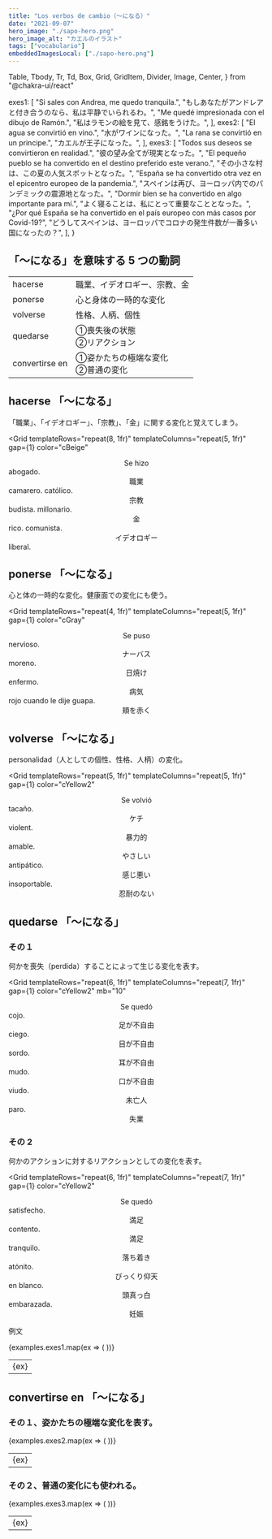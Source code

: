 ```yaml
---
title: "Los verbos de cambio（〜になる）"
date: "2021-09-07"
hero_image: "./sapo-hero.png"
hero_image_alt: "カエルのイラスト"
tags: ["vocabulario"]
embeddedImagesLocal: ["./sapo-hero.png"]
---
```


  Table,
  Tbody,
  Tr,
  Td,
  Box,
  Grid,
  GridItem,
  Divider,
  Image,
  Center,
} from "@chakra-ui/react"

  exes1: [
    "Si sales con Andrea, me quedo tranquila.",
    "もしあなたがアンドレアと付き合うのなら、私は平静でいられるわ。",
    "Me quedé impresionada con el dibujo de Ramón.",
    "私はラモンの絵を見て、感銘をうけた。",
  ],
  exes2: [
    "El agua se convirtió en vino.",
    "水がワインになった。",
    "La rana se convirtió en un principe.",
    "カエルが王子になった。",
  ],
  exes3: [
    "Todos sus deseos se convirtieron en realidad.",
    "彼の望み全てが現実となった。",
    "El pequeño pueblo se ha convertido en el destino preferido este verano.",
    "その小さな村は、この夏の人気スポットとなった。",
    "España se ha convertido otra vez en el epicentro europeo de la pandemia.",
    "スペインは再び、ヨーロッパ内でのパンデミックの震源地となった。",
    "Dormir bien se ha convertido en algo importante para mí.",
    "よく寝ることは、私にとって重要なこととなった。",
    "¿Por qué España se ha convertido en el país europeo con más casos por Covid-19?",
    "どうしてスペインは、ヨーロッパでコロナの発生件数が一番多い国になったの？",
  ],
}

<Box>
  <GatsbyImage alt="カエルのイラスト" image={getImage(props.localImages[0])} />
</Box>

## 「〜になる」を意味する 5 つの動詞

<Table variant="striped" colorScheme="blackAlpha" mt="3">
  <Tbody>
    <Tr>
      <Td>hacerse</Td>
      <Td>職業、イデオロギー、宗教、金</Td>
    </Tr>
    <Tr>
      <Td>ponerse</Td>
      <Td>心と身体の一時的な変化</Td>
    </Tr>
    <Tr>
      <Td>volverse</Td>
      <Td>性格、人柄、個性</Td>
    </Tr>
    <Tr>
      <Td>quedarse</Td>
      <Td>
        ①喪失後の状態　
        <br />
        ②リアクション
      </Td>
    </Tr>
    <Tr>
      <Td>convertirse en</Td>
      <Td>
        ①姿かたちの極端な変化
        <br />
        ②普通の変化
      </Td>
    </Tr>
  </Tbody>
</Table>

## hacerse 「〜になる」

「職業」、「イデオロギー」、「宗教」、「金」に関する変化と覚えてしまう。

<Grid
  templateRows="repeat(8, 1fr)"
  templateColumns="repeat(5, 1fr)"
  gap={1}
  color="cBeige"
>
  <Center as={GridItem} rowSpan={8} colSpan={2} bg="cBlue2">
    Se hizo
  </Center>
  <GridItem rowSpan={1} colSpan={2} bg="cBlue2" px="2">
    abogado.
  </GridItem>
  <Center as={GridItem} rowSpan={2} colSpan={1} px="1" bg="cBlue2">
    職業
  </Center>
  <GridItem rowSpan={1} colSpan={2} bg="cBlue2" px="2">
    camarero.
  </GridItem>
  <GridItem rowSpan={1} colSpan={2} bg="cBlue2" px="2">
    católico.
  </GridItem>
  <Center as={GridItem} rowSpan={2} colSpan={1} px="1" bg="cBlue2">
    宗教
  </Center>
  <GridItem rowSpan={1} colSpan={2} bg="cBlue2" px="2">
    budista.
  </GridItem>
  <GridItem rowSpan={1} colSpan={2} bg="cBlue2" px="2">
    millonario.
  </GridItem>
  <Center as={GridItem} rowSpan={2} colSpan={1} px="1" bg="cBlue2">
    金
  </Center>
  <GridItem rowSpan={1} colSpan={2} bg="cBlue2" px="2">
    rico.
  </GridItem>
  <GridItem rowSpan={1} colSpan={2} bg="cBlue2" px="2">
    comunista.
  </GridItem>
  <Center as={GridItem} rowSpan={2} colSpan={1} px="1" bg="cBlue2">
    イデオロギー
  </Center>
  <GridItem rowSpan={1} colSpan={2} bg="cBlue2" px="2">
    liberal.
  </GridItem>
</Grid>

## ponerse 「〜になる」

心と体の一時的な変化。健康面での変化にも使う。

<Grid
  templateRows="repeat(4, 1fr)"
  templateColumns="repeat(5, 1fr)"
  gap={1}
  color="cGray"
>
  <Center as={GridItem} rowSpan={4} colSpan={2} bg="cGray2">
    Se puso
  </Center>
  <GridItem rowSpan={1} colSpan={2} bg="cGray2" px="2">
    nervioso.
  </GridItem>
  <Center as={GridItem} rowSpan={1} colSpan={1} px="1" bg="cGray2">
    ナーバス
  </Center>
  <GridItem rowSpan={1} colSpan={2} bg="cGray2" px="2">
    moreno.
  </GridItem>
  <Center as={GridItem} rowSpan={1} colSpan={1} px="1" bg="cGray2">
    日焼け
  </Center>
  <GridItem rowSpan={1} colSpan={2} bg="cGray2" px="2">
    enfermo.
  </GridItem>
  <Center as={GridItem} rowSpan={1} colSpan={1} px="1" bg="cGray2">
    病気
  </Center>
  <GridItem rowSpan={1} colSpan={2} bg="cGray2" px="2">
    rojo cuando le dije guapa.
  </GridItem>
  <Center as={GridItem} rowSpan={1} colSpan={1} px="1" bg="cGray2">
    頬を赤く
  </Center>
</Grid>

## volverse 「〜になる」

personalidad（人としての個性、性格、人柄）の変化。

<Grid
  templateRows="repeat(5, 1fr)"
  templateColumns="repeat(5, 1fr)"
  gap={1}
  color="cYellow2"
>
  <Center as={GridItem} rowSpan={5} colSpan={2} bg="cRed">
    Se volvió
  </Center>
  <GridItem rowSpan={1} colSpan={2} bg="cRed" px="2">
    tacaño.
  </GridItem>
  <Center as={GridItem} rowSpan={1} colSpan={1} px="1" bg="cRed">
    ケチ
  </Center>
  <GridItem rowSpan={1} colSpan={2} bg="cRed" px="2">
    violent.
  </GridItem>
  <Center as={GridItem} rowSpan={1} colSpan={1} px="1" bg="cRed">
    暴力的
  </Center>
  <GridItem rowSpan={1} colSpan={2} bg="cRed" px="2">
    amable.
  </GridItem>
  <Center as={GridItem} rowSpan={1} colSpan={1} px="1" bg="cRed">
    やさしい
  </Center>
  <GridItem rowSpan={1} colSpan={2} bg="cRed" px="2">
    antipático.
  </GridItem>
  <Center as={GridItem} rowSpan={1} colSpan={1} px="1" bg="cRed">
    感じ悪い
  </Center>
  <GridItem rowSpan={1} colSpan={2} bg="cRed" px="2">
    insoportable.
  </GridItem>
  <Center as={GridItem} rowSpan={1} colSpan={1} px="1" bg="cRed">
    忍耐のない
  </Center>
</Grid>

## quedarse 「〜になる」

### その１

何かを喪失（perdida）することによって生じる変化を表す。

<Grid
  templateRows="repeat(6, 1fr)"
  templateColumns="repeat(7, 1fr)"
  gap={1}
  color="cYellow2"
  mb="10"
>
  <Center as={GridItem} rowSpan={6} colSpan={3} bg="cGray">
    Se quedó
  </Center>
  <GridItem rowSpan={1} colSpan={2} bg="cGray" px="2">
    cojo.
  </GridItem>
  <Center as={GridItem} rowSpan={1} colSpan={2} px="1" bg="cGray">
    足が不自由
  </Center>
  <GridItem rowSpan={1} colSpan={2} bg="cGray" px="2">
    ciego.
  </GridItem>
  <Center as={GridItem} rowSpan={1} colSpan={2} px="1" bg="cGray">
    目が不自由
  </Center>
  <GridItem rowSpan={1} colSpan={2} bg="cGray" px="2">
    sordo.
  </GridItem>
  <Center as={GridItem} rowSpan={1} colSpan={2} px="1" bg="cGray">
    耳が不自由
  </Center>
  <GridItem rowSpan={1} colSpan={2} bg="cGray" px="2">
    mudo.
  </GridItem>
  <Center as={GridItem} rowSpan={1} colSpan={2} px="1" bg="cGray">
    口が不自由
  </Center>
  <GridItem rowSpan={1} colSpan={2} bg="cGray" px="2">
    viudo.
  </GridItem>
  <Center as={GridItem} rowSpan={1} colSpan={2} px="1" bg="cGray">
    未亡人
  </Center>
  <GridItem rowSpan={1} colSpan={2} bg="cGray" px="2">
    paro.
  </GridItem>
  <Center as={GridItem} rowSpan={1} colSpan={2} px="1" bg="cGray">
    失業
  </Center>
</Grid>

### その 2

何かのアクションに対するリアクションとしての変化を表す。

<Grid
  templateRows="repeat(6, 1fr)"
  templateColumns="repeat(7, 1fr)"
  gap={1}
  color="cYellow2"
>
  <Center as={GridItem} rowSpan={6} colSpan={3} bg="cGray">
    Se quedó
  </Center>
  <GridItem rowSpan={1} colSpan={2} bg="cGray" px="2">
    satisfecho.
  </GridItem>
  <Center as={GridItem} rowSpan={1} colSpan={2} px="1" bg="cGray">
    満足
  </Center>
  <GridItem rowSpan={1} colSpan={2} bg="cGray" px="2">
    contento.
  </GridItem>
  <Center as={GridItem} rowSpan={1} colSpan={2} px="1" bg="cGray">
    満足
  </Center>
  <GridItem rowSpan={1} colSpan={2} bg="cGray" px="2">
    tranquilo.
  </GridItem>
  <Center as={GridItem} rowSpan={1} colSpan={2} px="1" bg="cGray">
    落ち着き
  </Center>
  <GridItem rowSpan={1} colSpan={2} bg="cGray" px="2">
    atónito.
  </GridItem>
  <Center as={GridItem} rowSpan={1} colSpan={2} px="1" bg="cGray">
    びっくり仰天
  </Center>
  <GridItem rowSpan={1} colSpan={2} bg="cGray" px="2">
    en blanco.
  </GridItem>
  <Center as={GridItem} rowSpan={1} colSpan={2} px="1" bg="cGray">
    頭真っ白
  </Center>
  <GridItem rowSpan={1} colSpan={2} bg="cGray" px="2">
    embarazada.
  </GridItem>
  <Center as={GridItem} rowSpan={1} colSpan={2} px="1" bg="cGray">
    妊娠
  </Center>
</Grid>

例文

<Table variant="striped" colorScheme="blackAlpha" mt="3" mb="8">
  <Tbody>
    {examples.exes1.map(ex => (
      <Tr key={ex}>
        <Td>{ex}</Td>
      </Tr>
    ))}
  </Tbody>
</Table>

## convertirse en 「〜になる」

### その１、姿かたちの極端な変化を表す。

<Table variant="striped" colorScheme="yellow" mt="3" mb="12">
  <Tbody>
    {examples.exes2.map(ex => (
      <Tr key={ex}>
        <Td>{ex}</Td>
      </Tr>
    ))}
  </Tbody>
</Table>

### その２、普通の変化にも使われる。

<Table variant="striped" colorScheme="yellow" mt="3" mb="8">
  <Tbody>
    {examples.exes3.map(ex => (
      <Tr key={ex}>
        <Td>{ex}</Td>
      </Tr>
    ))}
  </Tbody>
</Table>
